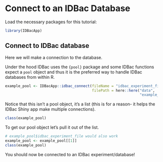 # Connect to an IDBac Database


Load the necessary packages for this tutorial:
```r
library(IDBacApp)
```



## Connect to IDBac database

Here we will make a connection to the database. 

Under the hood IDBac uses the `{pool}` package and some IDBac functions expect a `pool` object and thus it is the preferred way to handle IDBac databases from within R.


```r
example_pool <- IDBacApp::idbac_connect(fileName = "idbac_experiment_file",
                                        filePath = here::here("data",
                                                              "example_data"))

```


Notice that this isn't a pool object, it's a list (this is for a reason- it helps the IDBac Shiny app make multiple connections).

```r
class(example_pool)
```

To get our pool object let's pull it out of the list.
```r
# example_pool$idbac_experiment_file would also work 
example_pool <- example_pool[[1]]
class(example_pool)
```

You should now be connected to an IDBac experiment/database!
